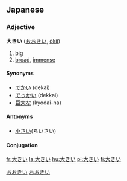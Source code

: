 ==Japanese==
{{ja-kanjitab|大}} 
===Adjective===
'''大きい''' ([[おおきい]], [[ōkii]])
# [[big]]
# [[broad]], [[immense]]

====Synonyms====
* [[でかい]] (dekai)
* [[でっかい]] (dekkai)
* [[巨大]]な (kyodai-na)

====Antonyms====
* [[小さい]](ちいさい)

====Conjugation====
{{ja-i|大き|おおき|ōki}}

[[Category:Japanese language|おおきい]]
[[Category:い-Adjectives|おおきい]]

[[fr:大きい]]
[[la:大きい]]
[[hu:大きい]]
[[pl:大きい]]
[[fi:大きい]]